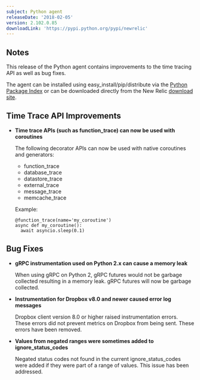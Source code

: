 ```yaml
---
subject: Python agent
releaseDate: '2018-02-05'
version: 2.102.0.85
downloadLink: 'https://pypi.python.org/pypi/newrelic'
---
```


## Notes

This release of the Python agent contains improvements to the time tracing API as well as bug fixes.

The agent can be installed using easy_install/pip/distribute via the [Python Package Index](https://pypi.python.org/pypi/newrelic) or can be downloaded directly from the New Relic [download site](http://download.newrelic.com/python_agent/release).

## Time Trace API Improvements

* **Time trace APIs (such as function_trace) can now be used with coroutines**

  The following decorator APIs can now be used with native coroutines and generators:

  * function_trace
  * database_trace
  * datastore_trace
  * external_trace
  * message_trace
  * memcache_trace

  Example:

  ```
  @function_trace(name='my_coroutine')
  async def my_coroutine():
    await asyncio.sleep(0.1)
  ```

## Bug Fixes

* **gRPC instrumentation used on Python 2.x can cause a memory leak**

  When using gRPC on Python 2, gRPC futures would not be garbage collected resulting in a memory leak. gRPC futures will now be garbage collected.
* **Instrumentation for Dropbox v8.0 and newer caused error log messages**

  Dropbox client version 8.0 or higher raised instrumentation errors. These errors did not prevent metrics on Dropbox from being sent. These errors have been removed.
* **Values from negated ranges were sometimes added to ignore_status_codes**

  Negated status codes not found in the current ignore_status_codes were added if they were part of a range of values. This issue has been addressed.
